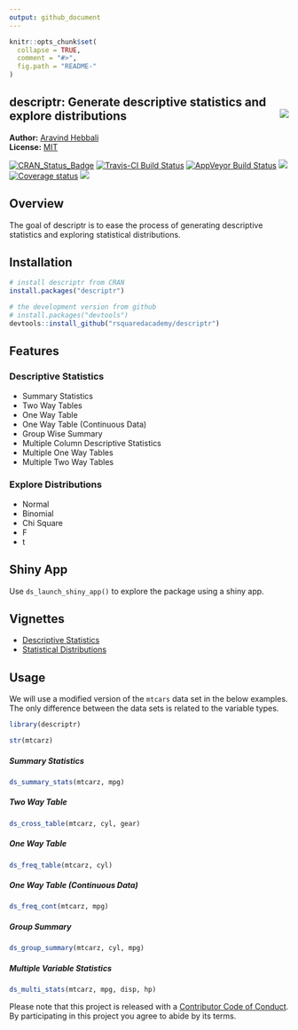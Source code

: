```yaml
---
output: github_document
---
```


<!-- README.md is generated from README.Rmd. Please edit that file -->

```r
knitr::opts_chunk$set(
  collapse = TRUE,
  comment = "#>",
  fig.path = "README-"
)
```

descriptr: Generate descriptive statistics and explore distributions <img src="hex_descriptr.png" align="right" />
----------

**Author:** [Aravind Hebbali](http://www.aravindhebbali.com)<br/>
**License:** [MIT](https://opensource.org/licenses/MIT)

[![CRAN_Status_Badge](http://www.r-pkg.org/badges/version/descriptr)](https://cran.r-project.org/package=descriptr)
[![Travis-CI Build Status](https://travis-ci.org/rsquaredacademy/descriptr.svg?branch=master)](https://travis-ci.org/rsquaredacademy/descriptr)
[![AppVeyor Build Status](https://ci.appveyor.com/api/projects/status/github/rsquaredacademy/descriptr?branch=master&svg=true)](https://ci.appveyor.com/project/rsquaredacademy/descriptr) 
[![](https://cranlogs.r-pkg.org/badges/grand-total/descriptr)](https://cran.r-project.org/package=descriptr) [![Coverage status](https://codecov.io/gh/rsquaredacademy/descriptr/branch/master/graph/badge.svg)](https://codecov.io/github/rsquaredacademy/descriptr?branch=master) ![](https://img.shields.io/badge/lifecycle-maturing-blue.svg)



## Overview

The goal of descriptr is to ease the process of generating descriptive statistics and exploring statistical distributions.

## Installation

```r
# install descriptr from CRAN
install.packages("descriptr")

# the development version from github
# install.packages("devtools")
devtools::install_github("rsquaredacademy/descriptr")
```

## Features

### Descriptive Statistics

- Summary Statistics
- Two Way Tables
- One Way Table
- One Way Table (Continuous Data)
- Group Wise Summary
- Multiple Column Descriptive Statistics
- Multiple One Way Tables
- Multiple Two Way Tables


### Explore Distributions

- Normal
- Binomial
- Chi Square
- F
- t


## Shiny App

Use `ds_launch_shiny_app()` to explore the package using a shiny app.

## Vignettes

- [Descriptive Statistics](http://www.rsquaredacademy.com/descriptr/articles/descriptive-stats.html)
- [Statistical Distributions](http://www.rsquaredacademy.com/descriptr/articles/distributions.html)

## Usage

We will use a modified version of the `mtcars` data set in the below examples. The only difference between the data sets is related to the 
variable types.

```r
library(descriptr)
```

```r
str(mtcarz)
```

##### Summary Statistics

```r
ds_summary_stats(mtcarz, mpg)
```

##### Two Way Table

```r
ds_cross_table(mtcarz, cyl, gear)
```

##### One Way Table

```r
ds_freq_table(mtcarz, cyl)
```

##### One Way Table (Continuous Data)

```r
ds_freq_cont(mtcarz, mpg)
```

##### Group Summary

```r
ds_group_summary(mtcarz, cyl, mpg)
```

##### Multiple Variable Statistics

```r
ds_multi_stats(mtcarz, mpg, disp, hp)
```


Please note that this project is released with a [Contributor Code of Conduct](CONDUCT.md).
By participating in this project you agree to abide by its terms.

